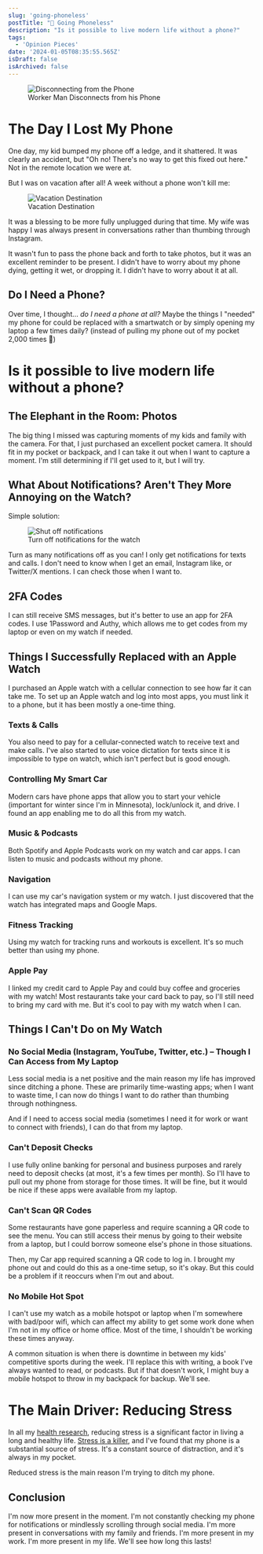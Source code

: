```yaml
---
slug: 'going-phoneless'
postTitle: "📵 Going Phoneless"
description: "Is it possible to live modern life without a phone?"
tags:
  - 'Opinion Pieces'
date: '2024-01-05T08:35:55.565Z'
isDraft: false
isArchived: false
---
```


<figure>
  <Image src={import('./_disconnect.webp')} alt="Disconnecting from the Phone" />
  <figcaption>Worker Man Disconnects from his Phone</figcaption>
</figure>

# The Day I Lost My Phone

One day, my kid bumped my phone off a ledge, and it shattered. It was clearly an accident, but "Oh no! There's no way to get this fixed out here." Not in the remote location we were at. 

But I was on vacation after all! A week without a phone won't kill me:

<figure>
  <Image src={import('./_costa-rica.jpeg')} alt="Vacation Destination" />
  <figcaption>Vacation Destination</figcaption>
</figure>

It was a blessing to be more fully unplugged during that time. My wife was happy I was always present in conversations rather than thumbing through Instagram.

It wasn't fun to pass the phone back and forth to take photos, but it was an excellent reminder to be present. I didn't have to worry about my phone dying, getting it wet, or dropping it. I didn't have to worry about it at all.

## Do I Need a Phone?

Over time, I thought... _do I need a phone at all?_ Maybe the things I "needed" my phone for could be replaced with a smartwatch or by simply opening my laptop a few times daily? (instead of pulling my phone out of my pocket 2,000 times 🤪)

# Is it possible to live modern life without a phone?

## The Elephant in the Room: Photos

The big thing I missed was capturing moments of my kids and family with the camera. For that, I just purchased an excellent pocket camera. It should fit in my pocket or backpack, and I can take it out when I want to capture a moment. I'm still determining if I'll get used to it, but I will try.

## What About Notifications? Aren't They More Annoying on the Watch?

Simple solution:

<figure>
  <Image src={import('./_notifications.jpeg')} alt="Shut off notifications" />
  <figcaption>Turn off notifications for the watch</figcaption>
</figure>

Turn as many notifications off as you can! I only get notifications for texts and calls. I don't need to know when I get an email, Instagram like, or Twitter/X mentions. I can check those when I want to.

## 2FA Codes

I can still receive SMS messages, but it's better to use an app for 2FA codes. I use 1Password and Authy, which allows me to get codes from my laptop or even on my watch if needed.

## Things I Successfully Replaced with an Apple Watch

I purchased an Apple watch with a cellular connection to see how far it can take me. To set up an Apple watch and log into most apps, you must link it to a phone, but it has been mostly a one-time thing.

### Texts & Calls

You also need to pay for a cellular-connected watch to receive text and make calls. I've also started to use voice dictation for texts since it is impossible to type on watch, which isn't perfect but is good enough.

### Controlling My Smart Car

Modern cars have phone apps that allow you to start your vehicle (important for winter since I'm in Minnesota), lock/unlock it, and drive. I found an app enabling me to do all this from my watch.

### Music & Podcasts

Both Spotify and Apple Podcasts work on my watch and car apps. I can listen to music and podcasts without my phone.

### Navigation

I can use my car's navigation system or my watch. I just discovered that the watch has integrated maps and Google Maps.

### Fitness Tracking

Using my watch for tracking runs and workouts is excellent. It's so much better than using my phone.

### Apple Pay

I linked my credit card to Apple Pay and could buy coffee and groceries with my watch! Most restaurants take your card back to pay, so I'll still need to bring my card with me. But it's cool to pay with my watch when I can.

## Things I Can't Do on My Watch

### No Social Media (Instagram, YouTube, Twitter, etc.) – Though I Can Access from My Laptop

Less social media is a net positive and the main reason my life has improved since ditching a phone. These are primarily time-wasting apps; when I want to waste time, I can now do things I want to do rather than thumbing through nothingness.

And if I need to access social media (sometimes I need it for work or want to connect with friends), I can do that from my laptop.

### Can't Deposit Checks

I use fully online banking for personal and business purposes and rarely need to deposit checks (at most, it's a few times per month). So I'll have to pull out my phone from storage for those times. It will be fine, but it would be nice if these apps were available from my laptop.

### Can't Scan QR Codes

Some restaurants have gone paperless and require scanning a QR code to see the menu. You can still access their menus by going to their website from a laptop, but I could borrow someone else's phone in those situations.

Then, my Car app required scanning a QR code to log in. I brought my phone out and could do this as a one-time setup, so it's okay. But this could be a problem if it reoccurs when I'm out and about.

### No Mobile Hot Spot

I can't use my watch as a mobile hotspot or laptop when I'm somewhere with bad/poor wifi, which can affect my ability to get some work done when I'm not in my office or home office. Most of the time, I shouldn't be working these times anyway. 

A common situation is when there is downtime in between my kids' competitive sports during the week. I'll replace this with writing, a book I've always wanted to read, or podcasts. But if that doesn't work, I might buy a mobile hotspot to throw in my backpack for backup. We'll see.

# The Main Driver: Reducing Stress

In all my [health research](/articles/personal-health-checklist/), reducing stress is a significant factor in living a long and healthy life. [Stress is a killer](https://www.health.harvard.edu/heart-health/stress-and-your-heart), and I've found that my phone is a substantial source of stress. It's a constant source of distraction, and it's always in my pocket.

Reduced stress is the main reason I'm trying to ditch my phone.

## Conclusion

I'm now more present in the moment. I'm not constantly checking my phone for notifications or mindlessly scrolling through social media. I'm more present in conversations with my family and friends. I'm more present in my work. I'm more present in my life. We'll see how long this lasts!